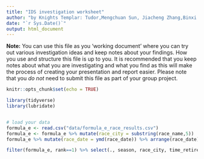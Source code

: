```yaml
---
title: "IDS investigation worksheet"
author: "by Knights Templar: Tudor,Mengchuan Sun, Jiacheng Zhang,Binxi Yang"
date: "`r Sys.Date()`"
output: html_document
---
```


**Note:** You can use this file as you 'working document' where you can try out various investigation ideas and keep notes about your findings. How you use and structure this file is up to you. It is recommended that you keep notes about what you are investigating and what you find as this will make the process of creating your presentation and report easier. Please note that you _do not_ need to submit this file as part of your group project.



```r
knitr::opts_chunk$set(echo = TRUE)
```


```r
library(tidyverse)
library(lubridate)



```


```r
# load your data 
formula_e <- read.csv("data/formula_e_race_results.csv")
formula_e <- formula_e %>% mutate(race_city = substring(race_name,5))
formula_e %>% mutate(race_date = ymd(race_date)) %>% arrange(race_date) 

filter(formula_e, rank==1) %>% select(., season, race_city, time_retired) %>% arrange(season) 


```


